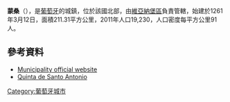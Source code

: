 {{Coord|42|4|N|8|29|W|display=title}}

'''蒙桑'''（{{lang-pt|Monção}}），是[[葡萄牙|葡萄牙]]的城鎮，位於該國北部，由[[維亞納堡區|維亞納堡區]]負責管轄，始建於1261年3月12日，面積211.31平方公里，2011年人口19,230，人口密度每平方公里91人。

==參考資料==
*[http://www.cm-moncao.pt Municipality official website] {{Wayback|url=http://www.cm-moncao.pt/ |date=20210226124417 }}
*[https://web.archive.org/web/20070803195933/http://www.villas-cottages-portugal.com/minho-verde/moncao-santo-antonio.html Quinta de Santo Antonio ]

{{Portugal-geo-stub}}
[[Category:葡萄牙城市|Category:葡萄牙城市]]